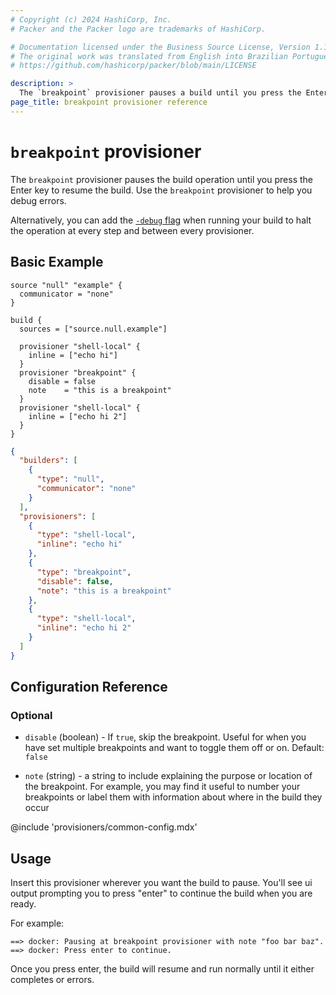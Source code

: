 ```yaml
---
# Copyright (c) 2024 HashiCorp, Inc.
# Packer and the Packer logo are trademarks of HashiCorp.

# Documentation licensed under the Business Source License, Version 1.1.
# The original work was translated from English into Brazilian Portuguese.
# https://github.com/hashicorp/packer/blob/main/LICENSE

description: >
  The `breakpoint` provisioner pauses a build until you press the Enter key. Use the `breakpoint` provisioner to help you debug errors.
page_title: breakpoint provisioner reference
---
```


<BadgesHeader>
  <PluginBadge type="official" />
</BadgesHeader>

# `breakpoint` provisioner

The `breakpoint` provisioner pauses the build operation until you press the Enter key to resume the build. Use the `breakpoint` provisioner to help you debug errors.

Alternatively, you can add the [`-debug` flag](/packer/docs/commands/build#debug) when running your build to halt the operation at every step and between every provisioner.

## Basic Example

<Tabs>
<Tab heading="HCL2">

```hcl
source "null" "example" {
  communicator = "none"
}

build {
  sources = ["source.null.example"]

  provisioner "shell-local" {
    inline = ["echo hi"]
  }
  provisioner "breakpoint" {
    disable = false
    note    = "this is a breakpoint"
  }
  provisioner "shell-local" {
    inline = ["echo hi 2"]
  }
}
```

</Tab>
<Tab heading="JSON">

```json
{
  "builders": [
    {
      "type": "null",
      "communicator": "none"
    }
  ],
  "provisioners": [
    {
      "type": "shell-local",
      "inline": "echo hi"
    },
    {
      "type": "breakpoint",
      "disable": false,
      "note": "this is a breakpoint"
    },
    {
      "type": "shell-local",
      "inline": "echo hi 2"
    }
  ]
}
```

</Tab>
</Tabs>

## Configuration Reference

### Optional

- `disable` (boolean) - If `true`, skip the breakpoint. Useful for when you
  have set multiple breakpoints and want to toggle them off or on. Default:
  `false`

- `note` (string) - a string to include explaining the purpose or location of
  the breakpoint. For example, you may find it useful to number your
  breakpoints or label them with information about where in the build they
  occur

@include 'provisioners/common-config.mdx'

## Usage

Insert this provisioner wherever you want the build to pause. You'll see ui
output prompting you to press "enter" to continue the build when you are ready.

For example:

```shell-session
==> docker: Pausing at breakpoint provisioner with note "foo bar baz".
==> docker: Press enter to continue.
```

Once you press enter, the build will resume and run normally until it either
completes or errors.
